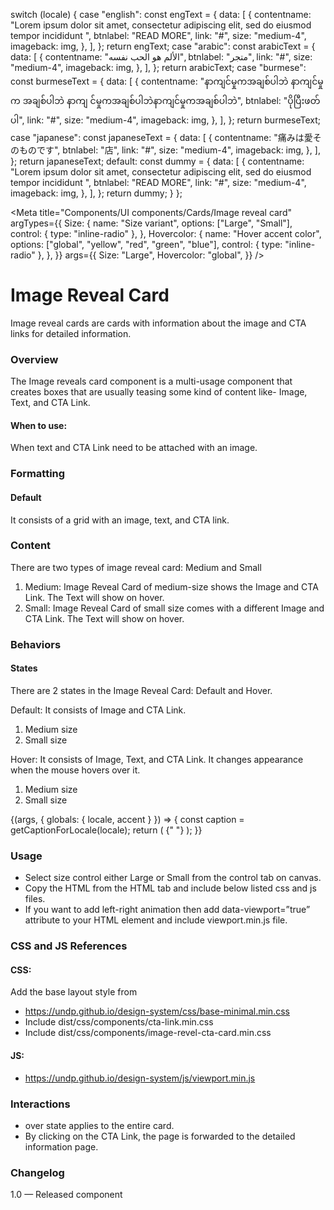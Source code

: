 
  switch (locale) {
    case "english":
      const engText = {
        data: [
          {
            contentname:
              "Lorem ipsum dolor sit amet, consectetur adipiscing elit, sed do eiusmod tempor incididunt ",
            btnlabel: "READ MORE",
            link: "#",
            size: "medium-4",
            imageback: img,
          },
        ],
      };
      return engText;
    case "arabic":
      const arabicText = {
        data: [
          {
            contentname: "الألم هو الحب نفسه",
            btnlabel: "متجر",
            link: "#",
            size: "medium-4",
            imageback: img,
          },
        ],
      };
      return arabicText;
    case "burmese":
      const burmeseText = {
        data: [
          {
            contentname:
              "နာကျင်မှုကအချစ်ပါဘဲ နာကျင်မှုက အချစ်ပါဘဲ နာကျ င်မှုကအချစ်ပါဘဲနာကျင်မှုကအချစ်ပါဘဲ",
            btnlabel: "ပိုပြီးဖတ်ပါ",
            link: "#",
            size: "medium-4",
            imageback: img,
          },
        ],
      };
      return burmeseText;
    case "japanese":
      const japaneseText = {
        data: [
          {
            contentname: "痛みは愛そのものです",
            btnlabel: "店",
            link: "#",
            size: "medium-4",
            imageback: img,
          },
        ],
      };
      return japaneseText;
    default:
      const dummy = {
        data: [
          {
            contentname:
              "Lorem ipsum dolor sit amet, consectetur adipiscing elit, sed do eiusmod tempor incididunt ",
            btnlabel: "READ MORE",
            link: "#",
            size: "medium-4",
            imageback: img,
          },
        ],
      };
      return dummy;
  }
};

<Meta
  title="Components/UI components/Cards/Image reveal card"
  argTypes={{
    Size: {
      name: "Size variant",
      options: ["Large", "Small"],
      control: { type: "inline-radio" },
    },
    Hovercolor: {
      name: "Hover accent color",
      options: ["global", "yellow", "red", "green", "blue"],
      control: { type: "inline-radio" },
    },
  }}
  args={{
    Size: "Large",
    Hovercolor: "global",
  }}
/>

# Image Reveal Card

Image reveal cards are cards with information about the image and CTA links for detailed information.

### Overview

The Image reveals card component is a multi-usage component that creates boxes that are usually teasing some kind of content like- Image, Text, and CTA Link.

#### When to use:

When text and CTA Link need to be attached with an image.

### Formatting

#### Default

It consists of a grid with an image, text, and CTA link.

### Content

There are two types of image reveal card: Medium and Small

1. Medium: Image Reveal Card of medium-size shows the Image and CTA Link. The Text will show on hover.
2. Small: Image Reveal Card of small size comes with a different Image and CTA Link. The Text will show on hover.

### Behaviors

#### States

There are 2 states in the Image Reveal Card: Default and Hover.

Default: It consists of Image and CTA Link.

1. Medium size
2. Small size

Hover: It consists of Image, Text, and CTA Link. It changes appearance when the mouse hovers over it.

1. Medium size
2. Small size

<Canvas>
  <Story name="Image reveal card">
    {(args, { globals: { locale, accent } }) => {
      const caption = getCaptionForLocale(locale);
      return (
        <ImageRevelCard data={caption.data} {...args}>
          {" "}
        </ImageRevelCard>
      );
    }}
  </Story>
</Canvas>

### Usage

- Select size control either Large or Small from the control tab on canvas.
- Copy the HTML from the HTML tab and include below listed css and js files.
- If you want to add left-right animation then add data-viewport=”true” attribute to your HTML element and include viewport.min.js file.

### CSS and JS References

#### CSS:

Add the base layout style from

- https://undp.github.io/design-system/css/base-minimal.min.css
- Include dist/css/components/cta-link.min.css
- Include dist/css/components/image-revel-cta-card.min.css

#### JS:

- https://undp.github.io/design-system/js/viewport.min.js

### Interactions

- over state applies to the entire card.
- By clicking on the CTA Link, the page is forwarded to the detailed information page.

### Changelog

1.0 — Released component
